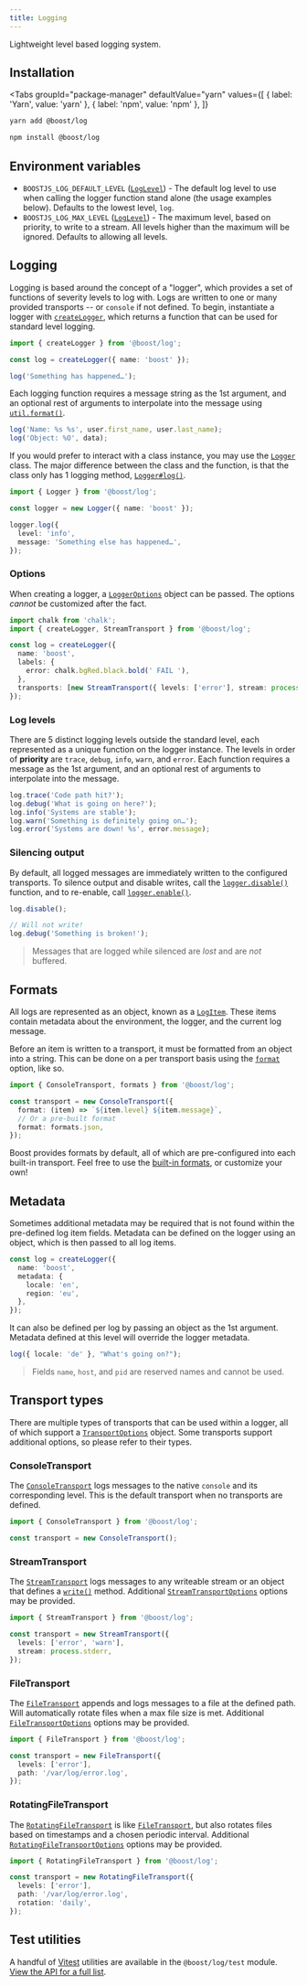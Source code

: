 ```yaml
---
title: Logging
---
```



<EnvBadges backend tooling api="/api/log" />

Lightweight level based logging system.

## Installation

<Tabs
  groupId="package-manager"
  defaultValue="yarn"
  values={[
    { label: 'Yarn', value: 'yarn' },
    { label: 'npm', value: 'npm' },
  ]}
>
  <TabItem value="yarn">

```bash
yarn add @boost/log
```

  </TabItem>
  <TabItem value="npm">

```bash
npm install @boost/log
```

  </TabItem>
</Tabs>

## Environment variables

- `BOOSTJS_LOG_DEFAULT_LEVEL` ([`LogLevel`](/api/log#LogLevel)) - The default log level to use when
  calling the logger function stand alone (the usage examples below). Defaults to the lowest level,
  `log`.
- `BOOSTJS_LOG_MAX_LEVEL` ([`LogLevel`](/api/log#LogLevel)) - The maximum level, based on priority,
  to write to a stream. All levels higher than the maximum will be ignored. Defaults to allowing all
  levels.

## Logging

Logging is based around the concept of a "logger", which provides a set of functions of severity
levels to log with. Logs are written to one or many provided transports -- or `console` if not
defined. To begin, instantiate a logger with [`createLogger`](/api/log/function/createLogger), which
returns a function that can be used for standard level logging.

```ts
import { createLogger } from '@boost/log';

const log = createLogger({ name: 'boost' });

log('Something has happened…');
```

Each logging function requires a message string as the 1st argument, and an optional rest of
arguments to interpolate into the message using
[`util.format()`](https://nodejs.org/api/util.html#util_util_format_format_args).

```ts
log('Name: %s %s', user.first_name, user.last_name);
log('Object: %O', data);
```

If you would prefer to interact with a class instance, you may use the
[`Logger`](/api/log/class/Logger) class. The major difference between the class and the function, is
that the class only has 1 logging method, [`Logger#log()`](/api/log/class/Logger#log).

```ts
import { Logger } from '@boost/log';

const logger = new Logger({ name: 'boost' });

logger.log({
  level: 'info',
  message: 'Something else has happened…',
});
```

### Options

When creating a logger, a [`LoggerOptions`](/api/log/interface/LoggerOptions) object can be passed.
The options _cannot_ be customized after the fact.

```ts
import chalk from 'chalk';
import { createLogger, StreamTransport } from '@boost/log';

const log = createLogger({
  name: 'boost',
  labels: {
    error: chalk.bgRed.black.bold(' FAIL '),
  },
  transports: [new StreamTransport({ levels: ['error'], stream: process.stderr })],
});
```

### Log levels

There are 5 distinct logging levels outside the standard level, each represented as a unique
function on the logger instance. The levels in order of **priority** are `trace`, `debug`, `info`,
`warn`, and `error`. Each function requires a message as the 1st argument, and an optional rest of
arguments to interpolate into the message.

```ts
log.trace('Code path hit?');
log.debug('What is going on here?');
log.info('Systems are stable');
log.warn('Something is definitely going on…');
log.error('Systems are down! %s', error.message);
```

### Silencing output

By default, all logged messages are immediately written to the configured transports. To silence
output and disable writes, call the [`logger.disable()`](/api/log/interface/LoggerFunction#disable)
function, and to re-enable, call [`logger.enable()`](/api/log/interface/LoggerFunction#enable).

```ts
log.disable();

// Will not write!
log.debug('Something is broken!');
```

> Messages that are logged while silenced are _lost_ and are _not_ buffered.

## Formats

All logs are represented as an object, known as a [`LogItem`](/api/log/interface/LogItem). These
items contain metadata about the environment, the logger, and the current log message.

Before an item is written to a transport, it must be formatted from an object into a string. This
can be done on a per transport basis using the
[`format`](/api/log/interface/TransportOptions#format) option, like so.

```ts
import { ConsoleTransport, formats } from '@boost/log';

const transport = new ConsoleTransport({
  format: (item) => `${item.level} ${item.message}`,
  // Or a pre-built format
  format: formats.json,
});
```

Boost provides formats by default, all of which are pre-configured into each built-in transport.
Feel free to use the [built-in formats](/api/log/namespace/formats), or customize your own!

## Metadata

Sometimes additional metadata may be required that is not found within the pre-defined log item
fields. Metadata can be defined on the logger using an object, which is then passed to all log
items.

```ts
const log = createLogger({
  name: 'boost',
  metadata: {
    locale: 'en',
    region: 'eu',
  },
});
```

It can also be defined per log by passing an object as the 1st argument. Metadata defined at this
level will override the logger metadata.

```ts
log({ locale: 'de' }, "What's going on?");
```

> Fields `name`, `host`, and `pid` are reserved names and cannot be used.

## Transport types

There are multiple types of transports that can be used within a logger, all of which support a
[`TransportOptions`](/api/log/interface/TransportOptions) object. Some transports support additional
options, so please refer to their types.

### ConsoleTransport

The [`ConsoleTransport`](/api/log/class/ConsoleTransport) logs messages to the native `console` and
its corresponding level. This is the default transport when no transports are defined.

```ts
import { ConsoleTransport } from '@boost/log';

const transport = new ConsoleTransport();
```

### StreamTransport

The [`StreamTransport`](/api/log/class/StreamTransport) logs messages to any writeable stream or an
object that defines a [`write()`](/api/log/interface/Writable) method. Additional
[`StreamTransportOptions`](/api/log/interface/StreamTransportOptions) options may be provided.

```ts
import { StreamTransport } from '@boost/log';

const transport = new StreamTransport({
  levels: ['error', 'warn'],
  stream: process.stderr,
});
```

### FileTransport

The [`FileTransport`](/api/log/class/FileTransport) appends and logs messages to a file at the
defined path. Will automatically rotate files when a max file size is met. Additional
[`FileTransportOptions`](/api/log/interface/FileTransportOptions) options may be provided.

```ts
import { FileTransport } from '@boost/log';

const transport = new FileTransport({
  levels: ['error'],
  path: '/var/log/error.log',
});
```

### RotatingFileTransport

The [`RotatingFileTransport`](/api/log/class/RotatingFileTransport) is like
[`FileTransport`](/api/log/class/FileTransport), but also rotates files based on timestamps and a
chosen periodic interval. Additional
[`RotatingFileTransportOptions`](/api/log/interface/RotatingFileTransportOptions) options may be
provided.

```ts
import { RotatingFileTransport } from '@boost/log';

const transport = new RotatingFileTransport({
  levels: ['error'],
  path: '/var/log/error.log',
  rotation: 'daily',
});
```

## Test utilities

A handful of [Vitest](https://vitest.dev/) utilities are available in the `@boost/log/test` module.
[View the API for a full list](/api/log-test).
